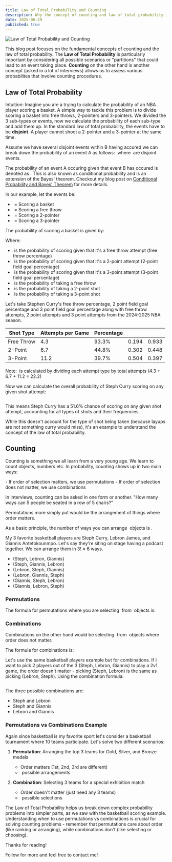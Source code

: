 ```yaml
---
title: Law of Total Probability and Counting
description: Why the concept of counting and law of total probability is important?
date: 2025-06-29
published: true
---
```


![Law of Total Probability and Counting](/blog/totalprobandcounting/lawoftotalprob.webp)

This blog post focuses on the fundamental concepts of counting and the law of total probability. The **Law of Total Probability**
is particularly important by considering all possible scenarios or "partitions" that could lead to an event taking place. 
**Counting** on the other hand is another concept (asked in a lot of interviews) allows us to assess various probabilites that involve
counting procedures.

## Law of Total Probability

Intuition: Imagine you are a trying to calculate the probability of an NBA player scoring a basket. A simple way to tackle this
problem is to divide scoring a basket into free throws, 2-pointers and 3-pointers. We divided the 3 sub-types or events, now we calculate
the probability of each sub-type and add them up. In the standard law of total probability, the events have to be **disjoint**. A player
cannot shoot a 2-pointer and a 3-pointer at the same time.

<Callout>
    Assume we have several disjoint events within B having accured we can break down the probability of an event A as follows:
    <Math>
        {"P(A) = \\sum_{i=1}^{n} P(A | B_i)P(B_i)"}
    </Math>
    where <Math>{"B_1, B_2, ..., B_n"}</Math> are disjoint events.
</Callout>

The probability of an event A occuring given that event B has occured is denoted as <Math>{"P(A | B)"}</Math>. This is also known as conditional 
probability and is an extension of the Bayes' theorem. Checkout my blog post on <a href="https://blog.tanmaygrandhisiri.com/blog/probability" target="_blank" rel="noopener noreferrer">Conditional Probability and Bayes' Theorem</a> 
for more details.

In our example, let the events be:
- <Math>{"A"}</Math> = Scoring a basket
- <Math>{"B_1"}</Math> = Scoring a free throw 
- <Math>{"B_2"}</Math> = Scoring a 2-pointer
- <Math>{"B_3"}</Math> = Scoring a 3-pointer

The probability of scoring a basket is given by:
<Math>
    {"P(A) = P(A | B_1)P(B_1) + P(A | B_2)P(B_2) + P(A | B_3)P(B_3)"}
</Math>

Where:
- <Math>{"P(A | B_1)"}</Math> is the probability of scoring given that it's a free throw attempt (free throw percentage)
- <Math>{"P(A | B_2)"}</Math> is the probability of scoring given that it's a 2-point attempt (2-point field goal percentage)
- <Math>{"P(A | B_3)"}</Math> is the probability of scoring given that it's a 3-point attempt (3-point field goal percentage)
- <Math>{"P(B_1)"}</Math> is the probability of taking a free throw
- <Math>{"P(B_2)"}</Math> is the probability of taking a 2-point shot
- <Math>{"P(B_3)"}</Math> is the probability of taking a 3-point shot

Let's take Stephen Curry's free throw percentage, 2 point field goal percentage and 3 point field goal percentage along with free throw attempts, 2 point attempts and 3 point attempts 
from the 2024-2025 NBA season. 

| Shot Type | Attempts per Game | Percentage | <Math>{"P(B_i)"}</Math> | <Math>{"P(A\|B_i)"}</Math> |
|-----------|------------------|------------|---------|------------|
| Free Throw | 4.3 | 93.3% | 0.194 | 0.933 |
| 2-Point | 6.7 | 44.8% | 0.302 | 0.448 |
| 3-Point | 11.2 | 39.7% | 0.504 | 0.397 |

Note: <Math>{"P(B_i)"}</Math> is calculated by dividing each attempt type by total attempts (4.3 + 6.7 + 11.2 = 22.2)

Now we can calculate the overall probability of Steph Curry scoring on any given shot attempt:

<Math>
    {"P(A) = (0.933 × 0.194) + (0.448 × 0.302) + (0.397 × 0.504) = 0.181 + 0.135 + 0.200 = 0.516"}
</Math>

This means Steph Curry has a 51.6% chance of scoring on any given shot attempt, accounting for all types of shots and their frequencies.

While this doesn't account for the type of shot being taken (because layups are not something curry would miss), it's an example to 
understand the concept of the law of total probability.

## Counting

Counting is something we all learn from a very young age. We learn to count objects, numbers etc. In probability, counting shows up in two main ways:

<Callout>
- If order of selection matters, we use permutations
- If order of selection does not matter, we use combinations
</Callout>

In interviews, counting can be asked in one form or another. "How many ways can 5 people be seated in a row of 5 chairs?"

Permutations more simply put would be the arrangement of things where order matters. 

As a basic principle, the number of ways you can arrange <Math>{"n"}</Math> objects is <Math>{"n!"}</Math>.

My 3 favorite basketball players are Steph Curry, Lebron James, and Giannis Antetokounmpo. Let's say they're siting 
on stage having a podcast together. We can arrange them in 3! = 6 ways. 

- (Steph, Lebron, Giannis)
- (Steph, Giannis, Lebron)
- (Lebron, Steph, Giannis)
- (Lebron, Giannis, Steph)
- (Giannis, Steph, Lebron)
- (Giannis, Lebron, Steph)

### Permutations

The formula for permutations where you are selecting <Math>{"k"}</Math> from <Math>{"n"}</Math> objects is:
<Callout>
    <Math>
        {"P(n, k) = n * (n-1) * (n-2) * ... * (n-k+1) = \\frac{n!}{(n-k)!}"}
    </Math>
</Callout>

### Combinations

Combinations on the other hand would be selecting <Math>{"k"}</Math> from <Math>{"n"}</Math> objects 
where order does not matter.

The formula for combinations is:
<Callout>
    <Math>
        {"C(n, k) = \\frac{n!}{k!(n-k)!}"}
    </Math>
</Callout>

Let's use the same basketball players example but for combinations. If I want to pick 2 players out of the 3 
(Steph, Lebron, Giannis) to play a 2v1 game, the order doesn't matter - picking (Steph, Lebron) is the same as 
picking (Lebron, Steph). Using the combination formula:

<Math>
    {"C(3, 2) = \\frac{3!}{2!(3-2)!} = \\frac{6}{2 * 1} = 3"}
</Math>

The three possible combinations are:
- Steph and Lebron
- Steph and Giannis
- Lebron and Giannis

### Permutations vs Combinations Example

Again since basketball is my favorite sport let's consider a basketball tournament where 10 teams participate. 
Let's solve two different scenarios:

1. **Permutation**: Arranging the top 3 teams for Gold, Silver, and Bronze medals
   - Order matters (1st, 2nd, 3rd are different)
   - <Math>{"P(10, 3) = \\frac{10!}{(10-3)!} = 720"}</Math> possible arrangements

2. **Combination**: Selecting 3 teams for a special exhibition match
   - Order doesn't matter (just need any 3 teams)
   - <Math>{"C(10, 3) = \\frac{10!}{3!(10-3)!} = 120"}</Math> possible selections


The Law of Total Probability helps us break down complex probability problems into simpler parts, as we saw with the basketball scoring example. 
Understanding when to use permutations vs combinations is crucial for solving counting problems - remember that permutations care about order 
(like ranking or arranging), while combinations don't (like selecting or choosing).

Thanks for reading!

Follow for more and feel free to contact me!
